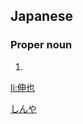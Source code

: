 ==Japanese==
{{ja-kanjitab|しん|や}}

===Proper noun===
{{ja-pos|proper|しんや}}

# {{given name|male|lang=ja}}

[[Category:Japanese male given names|しんや]]

[[li:伸也]]